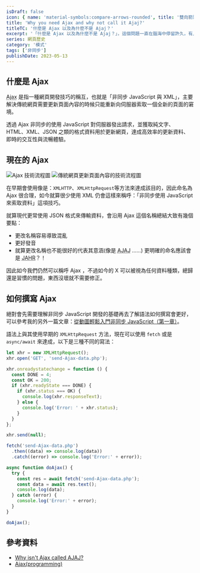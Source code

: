 ```yaml
---
isDraft: false
icon: { name: 'material-symbols:compare-arrows-rounded', title: '雙向箭頭符號' }
title: 'Why you need Ajax and why not call it Ajaj?'
titleTC: '什麼是 Ajax 以及為什麼不是 Ajaj？'
excerpt: '「什麼是 Ajax 以及為什麼不是 Ajaj？」，這個問題一直在腦海中停留許久，有人和我一樣思考 Ajaj 之類的稱呼的可能性嗎？經過一些調查了解背後的原因並寫成文章，關於 Ajax 的歷史以及名稱的由來可以參考看看我的發現。'
series: 網頁歷史
category: '模式'
tags: ['非同步']
publishDate: 2023-05-13
---
```


## 什麼是 Ajax

<abbr title="Asynchronous JavaScript And XML">Ajax</abbr> 是指一種網頁開發技巧的稱互，也就是「非同步 JavaScript 與 XML」，主要解決傳統網頁需要更新頁面內容的時候只能重新向伺服器索取一個全新的頁面的窘境。

透過 Ajax 非同步的使用 JavaScript 對伺服器發出請求，並獲取純文字、HTML、XML、JSON 之類的格式資料用於更新網頁，達成高效率的更新資料、即時的交互性與流暢體驗。

## 現在的 Ajax

![Ajax 技術流程圖](./ajax.webp)
![傳統網頁更新頁面內容的技術流程圖](./conventional.webp)

在早期會使用像是：`XMLHTTP`、`XMLHttpRequest`等方法來達成該目的，因此命名為 Ajax 很合理，如今就算很少使用 XML 仍會這樣來稱呼：「非同步使用 JavaScript 來索取資料」這項技巧。

就算現代更常使用 JSON 格式來傳輸資料，會沿用 Ajax 這個名稱總結大致有幾個要點：

- 更改名稱容易導致混亂
- 更好發音
- 就算更改名稱也不能很好的代表其意涵(像是 <abbr title="Asynchronous JavaScript And JSON">AJAJ</abbr> ……) 更明確的命名應該會是 <abbr title="Asynchronous JavaScript Http Request">JAHR</abbr>？！

因此如今我們仍然可以稱呼 Ajax ，不過如今的 X 可以被視為任何資料種類，總歸還是習慣的問題，東西沒壞就不需要修正。

## 如何撰寫 Ajax

絕對會先需要理解非同步 JavaScript 開發的基礎再去了解語法如何撰寫會更好，可以參考我的另外一篇文章：[從動圖輕鬆入門非同步 JavaScript（第一章）](/post/async-javascript-visualized-with-ease/)。

語法上與其使用早期的 `XMLHttpRequest` 方法，現在可以使用 `fetch` 或是 `async/await` 來達成，以下是三種不同的寫法：

```js
let xhr = new XMLHttpRequest();
xhr.open('GET', 'send-Ajax-data.php');

xhr.onreadystatechange = function () {
  const DONE = 4;
  const OK = 200;
  if (xhr.readyState === DONE) {
    if (xhr.status === OK) {
      console.log(xhr.responseText);
    } else {
      console.log('Error: ' + xhr.status);
    }
  }
};

xhr.send(null);
```

```js
fetch('send-Ajax-data.php')
  .then((data) => console.log(data))
  .catch((error) => console.log('Error:' + error));
```

```js
async function doAjax() {
  try {
    const res = await fetch('send-Ajax-data.php');
    const data = await res.text();
    console.log(data);
  } catch (error) {
    console.log('Error:' + error);
  }
}

doAjax();
```

## 參考資料

- [Why isn't Ajax called AJAJ?](https://www.quora.com/Why-isnt-Ajax-called-AJAJ)
- [Ajax(programming)](<https://en.wikipedia.org/wiki/Ajax_(programming)>)
